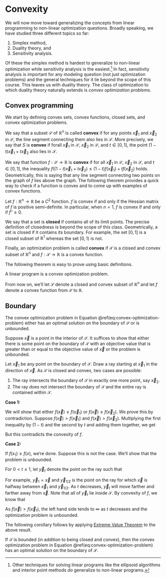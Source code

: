 # Convexity

We will now move toward generalizing the concepts from linear programming to non-linear optimization questions. 
Broadly speaking, we have studied three different topics so far: 

1. Simplex method,
2. Duality theory, and 
3. Sensitivity analysis.

Of these the simplex method is hardest to generalize to non-linear optimization while sensitivity analysis is the easiest.^[Other techniques for solving linear programs like the ellipsoid algorithms and interior point methods *do* generalize to non-linear programs.] In fact, sensitivity analysis is important for any modeling question (not just optimization problems) and the general techniques for it lie beyond the scope of this course. This leaves us with duality theory. The class of optimization to which duality theory naturally extends is *convex optimization problems*.


## Convex programming

We start by defining convex sets, convex functions, closed sets, and convex optimization problems.

We say that a subset $\mathcal{S}$ of $\mathbb{R}^n$ is called **convex** if for any points $\vec{x}_1$ and $\vec{x}_2$ in $\mathcal{S}$, the line segment connecting them also lies in $\mathcal{S}$. More precisely, we say that $S$ is **convex** if forall $\vec{x}_1$ in $\mathcal{S}$, $\vec{x}_2$ in $\mathcal{S}$, and $t \in [0,1]$, the point $(1 - t) \vec{x}_1 + t \vec{x}_2$ also lies in $\mathcal{S}$.

We say that function $f : \mathcal{S} \to \mathbb{R}$ is **convex** if for all $\vec{x}_1$ in $\mathcal{S}$, $\vec{x}_2$ in $\mathcal{S}$, and $t \in [0,1]$, the inequality $f((1 - t) \vec{x}_1 + t \vec{x}_2) \le (1 - t) f(\vec{x}_1) + t f(\vec{x}_2)$ holds. Geometrically, this is saying that any line segment connecting two points on the graph of $f$ lies above the graph. 
The following theorem provides a quick way to check if a function is convex and to come up with examples of convex functions. 

::: {.theorem #convexity-second-derivative}

Let $f : \mathbb{R}^n \to \mathbb{R}$ be a $C^2$ function. $f$ is convex if and only if the Hessian matrix of $f$ is positive semi-definite. In particular, when $n = 1$, $f$ is convex if and only if $f'' \ge 0$.

:::


We say that a set is **closed** if contains all of its limit points. The precise definition of closedness is beyond the scope of this class. Geometrically, a set is closed if it contains its boundary. For example, the set $[0,1]$ is a closed subset of $\mathbb{R}^1$ whereas the set $[0,1)$ is not.

Finally, an optimization problem 
\begin{equation}
  \begin{array}{ll}
    \mbox{maximize: } & f(x)  \\ 
    \mbox{subject to: } & x \in \mathcal{S} 
  \end{array}
  (\#eq:convex-optimization-problem)
\end{equation}
is called **convex** if $\mathcal{S}$ is a closed and convex subset of $\mathbb{R}^n$ and $f : \mathcal{S} \to \mathbb{R}$ is a convex function.

The following theorem is easy to prove using basic definitions.

::: {.theorem}

A linear program is a convex optimization problem.

:::

::: {.remark}

From now on, we'll let $\mathcal{S}$ denote a closed and convex subset of $\mathbb{R}^n$ and let $f$ denote a convex function from $\mathcal{S}$ to $\mathbb{R}$.

:::


## Boundary 


::: {.theorem #optimal-on-boundary}
The convex optimization problem in Equation \@ref(eq:convex-optimization-problem) either has an optimal solution on the boundary of $\mathcal{S}$ or is unbounded.

:::

::: {.proof}

Suppose $\vec{x}$ is a point in the interior of $\mathcal{S}$. 
It suffices to show that either there is some point on the boundary of $\mathcal{S}$ with an objective value that is greater than or equal to the objective value of $\vec{x}$ or the problem is unbounded.

Let $\vec{x}_1$ be any point on the boundary of $\mathcal{S}$. Draw a ray starting at $\vec{x}_1$ in the direction of $\vec{x}$. 
As $\mathcal{S}$ is closed and convex, two cases are possible: 

1. The ray intersects the boundary of $\mathcal{S}$ in exactly one more point, say $\vec{x}_2$.
2. The ray does not intersect the boundary of $\mathcal{S}$ and the entire ray is contained within $\mathcal{S}$.

**Case 1:** 

We will show that either $f(\vec{x}) \le f(\vec{x}_1)$ or $f(\vec{x}) \le f(\vec{x}_2)$. 
We prove this by contradiction. Suppose $f(\vec{x}) > f(\vec{x}_1)$ and $f(\vec{x}) > f(\vec{x}_2)$. 
Multiplying the first inequality by $(1-t)$ and the second by $t$ and adding them together, we get

\begin{align}
  && (1-t) f(\vec{x}) + t f(\vec{x}) &> (1-t) f(\vec{x}_1) + t f(\vec{x}_2) \\ 
  \implies 
  && f(\vec{x}) &> (1-t) f(\vec{x}_1) + t f(\vec{x}_2) .
\end{align}

But this contradicts the convexity of $f$.


**Case 2:**

If $f(x_1) \ge f(x)$, we're done. Suppose this is not the case. We'll show that the problem is unbounded. 

For $0 < t \le 1$, let $\vec{y}_t$ denote the point on the ray such that 

\begin{align}
  \vec{x} = (1-t) \vec{x}_1 + t \vec{y}_t.
\end{align}

For example, $\vec{y}_1 = \vec{x}$ and $\vec{y}_{1/2}$ is the point on the ray for which $\vec{x}$ is halfway between $\vec{x}_1$ and $\vec{y}_{1/2}$. As $t$ decreases, $\vec{y}_t$ will move farther and farther away from $\vec{x}$. Note that all of $\vec{y}_t$ lie inside $\mathcal{S}$. By convexity of $f$, we know that 

\begin{align}
  && f(\vec{x}) & \le (1-t) f(\vec{x}_1) + t f(\vec{y}_  t) \\
\implies && f(\vec{x}) - (1-t) f(\vec{x}_1) &\le t f(\vec{y}_t) \\
\implies && t^{-1}f(\vec{x}) - (t^{-1}-1) f(\vec{x}_1) &\le f(\vec{y}_t) \\
\implies && t^{-1}(f(\vec{x}) - f(\vec{x}_1)) + f(\vec{x}_1) &\le f(\vec{y}_t) \\
\end{align}

As $f(\vec{x}) > f(\vec{x}_1)$, the left hand side tends to $\infty$ as $t$ decreases and the optimization problem is unbounded.

:::

The following corollary follows by applying [Extreme Value Theorem](https://en.wikipedia.org/wiki/Extreme_value_theorem) to the above result.

::: {.theorem}

If $\mathcal{S}$ is bounded (in addition to being closed and convex), then the convex optimization problem in Equation \@ref(eq:convex-optimization-problem) has an optimal solution on the boundary of $\mathcal{S}$.

:::
